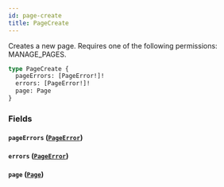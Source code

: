 ```yaml
---
id: page-create
title: PageCreate
---
```


Creates a new page. Requires one of the following permissions: MANAGE_PAGES.

```graphql
type PageCreate {
  pageErrors: [PageError!]!
  errors: [PageError!]!
  page: Page
}
```

### Fields

#### `pageErrors` ([`PageError`](../../../developer/api-reference/objects/page-error))

#### `errors` ([`PageError`](../../../developer/api-reference/objects/page-error))

#### `page` ([`Page`](../../../developer/api-reference/objects/page))
